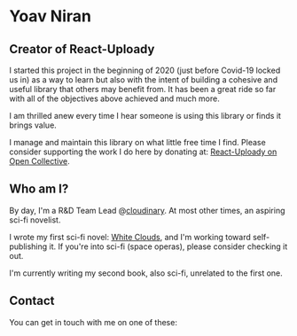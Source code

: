 # Yoav Niran

## Creator of React-Uploady

I started this project in the beginning of 2020 (just before Covid-19 locked us in) as a way to learn but also with the intent of building a cohesive and useful library
that others may benefit from.
It has been a great ride so far with all of the objectives above achieved and much more.

I am thrilled anew every time I hear someone is using this library or finds it brings value.

I manage and maintain this library on what little free time I find.
Please consider supporting the work I do here by donating at: [React-Uploady on Open Collective](https://opencollective.com/react-uploady).

## Who am I?

By day, I'm a R&D Team Lead @[cloudinary](https://cloudinary.com). At most other times, an aspiring sci-fi novelist.

I wrote my first sci-fi novel: [White Clouds](https://whitecloudsbook.com), and I'm working toward self-publishing it.
If you're into sci-fi (space operas), please consider checking it out.

I'm currently writing my second book, also sci-fi, unrelated to the first one.

## Contact

You can get in touch with me on one of these:


<ContactList/>
